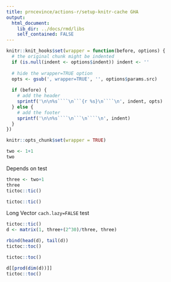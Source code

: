 ```yaml
---
title: prncevince/actions-r/setup-knitr-cache GHA
output:
  html_document:
    lib_dir: ../docs/rmd/libs
    self_contained: FALSE
---
```


```r
knitr::knit_hooks$set(wrapper = function(before, options) {
  # the original chunk might be indented
  if (is.null(indent <- options$indent)) indent <- ''
  
  # hide the wrapper=TRUE option
  opts <- gsub(', wrapper=TRUE', '', options$params.src)
  
  if (before) {
    # add the header
    sprintf('\n\n%s````\n```{r %s}\n````\n', indent, opts)
  } else {
    # add the footer
    sprintf('\n\n%s````\n```\n````\n', indent)
  }
})

knitr::opts_chunk$set(wrapper = TRUE)
```

```r
two <- 1+1
two
```

Depends on test

```r
three <- two+1
three
tictoc::tic()
```

```r
tictoc::tic()
```

Long Vector `cach.lazy=FALSE` test

```r
tictoc::tic()
d <- matrix(1, three+(2^30)/three, three)

rbind(head(d), tail(d))
tictoc::toc()
```

```r
tictoc::toc()
```

```r
d[[prod(dim(d))]]
tictoc::toc()
```

